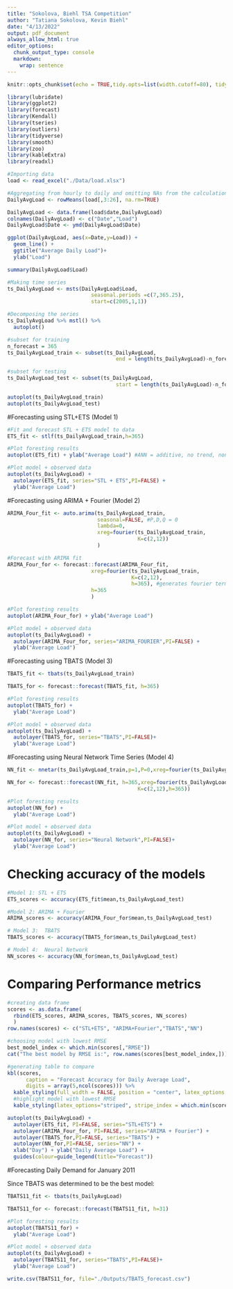 ```yaml
---
title: "Sokolova, Biehl TSA Competition"
author: "Tatiana Sokolova, Kevin Biehl"
date: "4/13/2022"
output: pdf_document
always_allow_html: true
editor_options: 
  chunk_output_type: console
  markdown: 
    wrap: sentence
---
```


```r
knitr::opts_chunk$set(echo = TRUE,tidy.opts=list(width.cutoff=80), tidy=FALSE)
```

```r
library(lubridate)
library(ggplot2)
library(forecast)  
library(Kendall)
library(tseries)
library(outliers)
library(tidyverse)
library(smooth)
library(zoo)
library(kableExtra)
library(readxl)
```


```r
#Importing data
load <- read_excel("./Data/load.xlsx")

#Aggregating from hourly to daily and omitting NAs from the calculation
DailyAvgLoad <- rowMeans(load[,3:26], na.rm=TRUE) 

DailyAvgLoad <- data.frame(load$date,DailyAvgLoad)
colnames(DailyAvgLoad) <- c("Date","Load")
DailyAvgLoad$Date <- ymd(DailyAvgLoad$Date)

ggplot(DailyAvgLoad, aes(x=Date,y=Load)) +
  geom_line() +
  ggtitle("Average Daily Load")+
  ylab("Load")

summary(DailyAvgLoad$Load)

```


```r
#Making time series
ts_DailyAvgLoad <- msts(DailyAvgLoad$Load, 
                           seasonal.periods =c(7,365.25),
                           start=c(2005,1,1))

#Decomposing the series                           
ts_DailyAvgLoad %>% mstl() %>%
  autoplot()

```

```r
#subset for training
n_forecast = 365
ts_DailyAvgLoad_train <- subset(ts_DailyAvgLoad,
                                   end = length(ts_DailyAvgLoad)-n_forecast)

#subset for testing
ts_DailyAvgLoad_test <- subset(ts_DailyAvgLoad,
                                   start = length(ts_DailyAvgLoad)-n_forecast)

autoplot(ts_DailyAvgLoad_train)
autoplot(ts_DailyAvgLoad_test)
```

#Forecasting using STL+ETS (Model 1)

```r
#Fit and forecast STL + ETS model to data
ETS_fit <- stlf(ts_DailyAvgLoad_train,h=365)

#Plot foresting results
autoplot(ETS_fit) + ylab("Average Load") #ANN = additive, no trend, non-seasonal

#Plot model + observed data
autoplot(ts_DailyAvgLoad) +
  autolayer(ETS_fit, series="STL + ETS",PI=FALSE) +
  ylab("Average Load")

```

#Forecasting using ARIMA + Fourier (Model 2)
```r

ARIMA_Four_fit <- auto.arima(ts_DailyAvgLoad_train, 
                             seasonal=FALSE, #P,D,Q = 0
                             lambda=0,
                             xreg=fourier(ts_DailyAvgLoad_train, 
                                          K=c(2,12))
                             )

#Forecast with ARIMA fit
ARIMA_Four_for <- forecast::forecast(ARIMA_Four_fit,
                           xreg=fourier(ts_DailyAvgLoad_train,
                                        K=c(2,12),
                                        h=365), #generates fourier terms 365 step ahead of time
                           h=365 
                           ) 

#Plot foresting results
autoplot(ARIMA_Four_for) + ylab("Average Load")

#Plot model + observed data
autoplot(ts_DailyAvgLoad) +
  autolayer(ARIMA_Four_for, series="ARIMA_FOURIER",PI=FALSE) +
  ylab("Average Load")

```

#Forecasting using TBATS (Model 3)
```r
TBATS_fit <- tbats(ts_DailyAvgLoad_train)

TBATS_for <- forecast::forecast(TBATS_fit, h=365)

#Plot foresting results
autoplot(TBATS_for) +
  ylab("Average Load") 

#Plot model + observed data
autoplot(ts_DailyAvgLoad) +
  autolayer(TBATS_for, series="TBATS",PI=FALSE)+
  ylab("Average Load") 

```

#Forecasting using Neural Network Time Series (Model 4)

```r

NN_fit <- nnetar(ts_DailyAvgLoad_train,p=1,P=0,xreg=fourier(ts_DailyAvgLoad_train, K=c(2,12)))

NN_for <- forecast::forecast(NN_fit, h=365,xreg=fourier(ts_DailyAvgLoad_train, 
                                          K=c(2,12),h=365))

#Plot foresting results
autoplot(NN_for) +
  ylab("Average Load") 

#Plot model + observed data
autoplot(ts_DailyAvgLoad) +
  autolayer(NN_for, series="Neural Network",PI=FALSE)+
  ylab("Average Load") 

```

# Checking accuracy of the models

```r

#Model 1: STL + ETS
ETS_scores <- accuracy(ETS_fit$mean,ts_DailyAvgLoad_test)  

#Model 2: ARIMA + Fourier 
ARIMA_scores <- accuracy(ARIMA_Four_for$mean,ts_DailyAvgLoad_test)

# Model 3:  TBATS 
TBATS_scores <- accuracy(TBATS_for$mean,ts_DailyAvgLoad_test)

# Model 4:  Neural Network 
NN_scores <- accuracy(NN_for$mean,ts_DailyAvgLoad_test)

```

# Comparing Performance metrics
```r
#creating data frame
scores <- as.data.frame(
  rbind(ETS_scores, ARIMA_scores, TBATS_scores, NN_scores)
  )
row.names(scores) <- c("STL+ETS", "ARIMA+Fourier","TBATS","NN")

#choosing model with lowest RMSE
best_model_index <- which.min(scores[,"RMSE"])
cat("The best model by RMSE is:", row.names(scores[best_model_index,]))                       
```

```r
#generating table to compare
kbl(scores, 
      caption = "Forecast Accuracy for Daily Average Load",
      digits = array(5,ncol(scores))) %>%
  kable_styling(full_width = FALSE, position = "center", latex_options = "hold_position") %>%
  #highlight model with lowest RMSE
  kable_styling(latex_options="striped", stripe_index = which.min(scores[,"RMSE"]))
```


```r
autoplot(ts_DailyAvgLoad) +
  autolayer(ETS_fit, PI=FALSE, series="STL+ETS") +
  autolayer(ARIMA_Four_for, PI=FALSE, series="ARIMA + Fourier") +
  autolayer(TBATS_for,PI=FALSE, series="TBATS") +
  autolayer(NN_for,PI=FALSE, series="NN") +
  xlab("Day") + ylab("Daily Average Load") +
  guides(colour=guide_legend(title="Forecast"))
```

#Forecasting Daily Demand for January 2011

Since TBATS was determined to be the best model:
```r
TBATS11_fit <- tbats(ts_DailyAvgLoad)

TBATS11_for <- forecast::forecast(TBATS11_fit, h=31)

#Plot foresting results
autoplot(TBATS11_for) +
  ylab("Average Load") 

#Plot model + observed data
autoplot(ts_DailyAvgLoad) +
  autolayer(TBATS11_for, series="TBATS",PI=FALSE)+
  ylab("Average Load") 

write.csv(TBATS11_for, file="./Outputs/TBATS_forecast.csv")
```